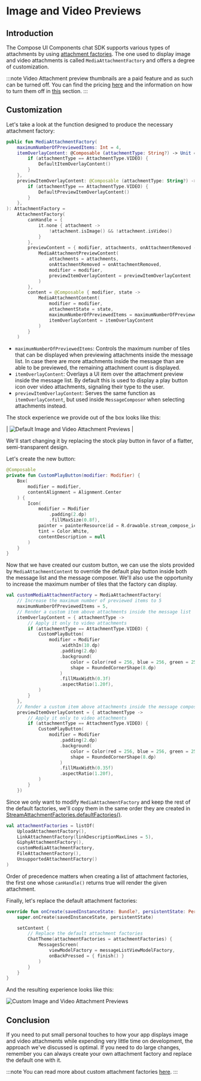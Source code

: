 # Image and Video Previews

## Introduction

The Compose UI Components chat SDK supports various types of attachments by using [attachment factories](06-message-composer/03-custom-attachments.mdx). The one used to display image and video attachments is called `MediaAttachmentFactory` and offers a degree of customization.

:::note
Video Attachment preview thumbnails are a paid feature and as such can be turned off. You can find the pricing [here](https://getstream.io/chat/pricing/) and the information on how to turn them off in [this](05-message-list/03-message-list.mdx#image-and-video) section.
:::

## Customization

Let's take a look at the function designed to produce the necessary attachment factory:

```kotlin
public fun MediaAttachmentFactory(
    maximumNumberOfPreviewedItems: Int = 4,
    itemOverlayContent: @Composable (attachmentType: String?) -> Unit = { attachmentType ->
        if (attachmentType == AttachmentType.VIDEO) {
            DefaultItemOverlayContent()
        }
    },
    previewItemOverlayContent: @Composable (attachmentType: String?) -> Unit = { attachmentType ->
        if (attachmentType == AttachmentType.VIDEO) {
            DefaultPreviewItemOverlayContent()
        }
    },
): AttachmentFactory =
    AttachmentFactory(
        canHandle = {
            it.none { attachment ->
                !attachment.isImage() && !attachment.isVideo()
            }
        },
        previewContent = { modifier, attachments, onAttachmentRemoved ->
            MediaAttachmentPreviewContent(
                attachments = attachments,
                onAttachmentRemoved = onAttachmentRemoved,
                modifier = modifier,
                previewItemOverlayContent = previewItemOverlayContent
            )
        },
        content = @Composable { modifier, state ->
            MediaAttachmentContent(
                modifier = modifier,
                attachmentState = state,
                maximumNumberOfPreviewedItems = maximumNumberOfPreviewedItems,
                itemOverlayContent = itemOverlayContent
            )
        }
    )
```

* `maximumNumberOfPreviewedItems`: Controls the maximum number of tiles that can be displayed when previewing attachments inside the message list. In case there are more attachments inside the message than are able to be previewed, the remaining attachment count is displayed.
* `itemOverlayContent`: Overlays a UI item over the attachment preview inside the message list. By default this is used to display a play button icon over video attachments, signaling their type to the user.
* `previewItemOverlayContent`: Serves the same function as `itemOverlayContent`, but used inside `MessageComposer` when selecting attachments instead.

The stock experience we provide out of the box looks like this:

| ![Default Image and Video Attachment Previews](../assets/compose_customizing_image_and_video_attachments_stock.png) |

We'll start changing it by replacing the stock play button in favor of a flatter, semi-transparent design.

Let's create the new button:

```kotlin
@Composable
private fun CustomPlayButton(modifier: Modifier) {
    Box(
        modifier = modifier,
        contentAlignment = Alignment.Center
    ) {
        Icon(
            modifier = Modifier
                .padding(2.dp)
                .fillMaxSize(0.8f),
            painter = painterResource(id = R.drawable.stream_compose_ic_play),
            tint = Color.White,
            contentDescription = null
        )
    }
}
```

Now that we have created our custom button, we can use the slots provided by `MediaAttachmentContent` to override the default play button inside both the message list and the message composer.
We'll also use the opportunity to increase the maximum number of tiles that the factory can display.

```kotlin
val customMediaAttachmentFactory = MediaAttachmentFactory(
    // Increase the maximum number of previewed items to 5
    maximumNumberOfPreviewedItems = 5,
    // Render a custom item above attachments inside the message list
    itemOverlayContent = { attachmentType ->
        // Apply it only to video attachments
        if (attachmentType == AttachmentType.VIDEO) {
            CustomPlayButton(
                modifier = Modifier
                    .widthIn(10.dp)
                    .padding(2.dp)
                    .background(
                        color = Color(red = 256, blue = 256, green = 256, alpha = 220),
                        shape = RoundedCornerShape(8.dp)
                    )
                    .fillMaxWidth(0.3f)
                    .aspectRatio(1.20f),
            )
        }
    },
    // Render a custom item above attachments inside the message composer
    previewItemOverlayContent = { attachmentType ->
        // Apply it only to video attachments
        if (attachmentType == AttachmentType.VIDEO) {
            CustomPlayButton(
                modifier = Modifier
                    .padding(2.dp)
                    .background(
                        color = Color(red = 256, blue = 256, green = 256, alpha = 220),
                        shape = RoundedCornerShape(8.dp)
                    )
                    .fillMaxWidth(0.35f)
                    .aspectRatio(1.20f),
            )
        }
    })
```

Since we only want to modify `MediaAttachmentFactory` and keep the rest of the default factories, we'll copy them in the same order they are created in [StreamAttachmentFactories.defaultFactories()](https://github.com/GetStream/stream-chat-android/blob/main/stream-chat-android-compose/src/main/java/io/getstream/chat/android/compose/ui/attachments/StreamAttachmentFactories.kt#L65).

```kotlin
val attachmentFactories = listOf(
    UploadAttachmentFactory(),
    LinkAttachmentFactory(linkDescriptionMaxLines = 5),
    GiphyAttachmentFactory(),
    customMediaAttachmentFactory,
    FileAttachmentFactory(),
    UnsupportedAttachmentFactory()
)
```

Order of precedence matters when creating a list of attachment factories, the first one whose `canHandle()` returns true will render the given attachment.

Finally, let's replace the default attachment factories:

```kotlin
override fun onCreate(savedInstanceState: Bundle?, persistentState: PersistableBundle?) {
    super.onCreate(savedInstanceState, persistentState)

    setContent {
        // Replace the default attachment factories
        ChatTheme(attachmentFactories = attachmentFactories) {
            MessagesScreen(
                viewModelFactory = messageListViewModelFactory,
                onBackPressed = { finish() }
            )
        }
    }
}
```

And the resulting experience looks like this:

![Custom Image and Video Attachment Previews](../assets/compose_customizing_image_and_video_attachments_custom.png)

## Conclusion

If you need to put small personal touches to how your app displays image and video attachments while expending very little time on development, the approach we've discussed is optimal. If you need to do large changes, remember you can always create your own attachment factory and replace the default one with it.

:::note
You can read more about custom attachment factories [here](06-message-composer/03-custom-attachments.mdx).
:::